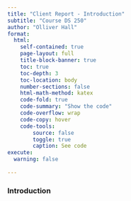 ```yaml
---
title: "Client Report - Introduction"
subtitle: "Course DS 250"
author: "Olliver Hall"
format:
  html:
    self-contained: true
    page-layout: full
    title-block-banner: true
    toc: true
    toc-depth: 3
    toc-location: body
    number-sections: false
    html-math-method: katex
    code-fold: true
    code-summary: "Show the code"
    code-overflow: wrap
    code-copy: hover
    code-tools:
        source: false
        toggle: true
        caption: See code
execute: 
  warning: false
    
---
```


### Introduction

<!-- highlight line 31 to the end and use ctrl + / (win) or command + / (mac) to uncomment out the code below, the same shortcut can be used to comment out code again. -->
<!-- 
```python
#| label: libraries
#| include: false
import pandas as pd
import numpy as np
import plotly.express as px
```


### Elevator pitch

_TODO:paste your elevator pitch here_
_REMOVE ME: ELEVATOR PITCH IS A SHORT (3-5 SENTENCES) PARAGRAPH THAT `DESCRIBES KEY INSIGHTS` TAKEN FROM METRICS IN THE PROJECT RESULTS THINK TOP OR MOST IMPORTANT RESULTS._

```python
#| label: project-data
#| code-summary: Read and format project data
# Include and execute your code here
df = pd.read_csv("https://github.com/byuidatascience/data4names/raw/master/data-raw/names_year/names_year.csv")
```


### QUESTION|TASK 1

__TODO:COPY PASTE QUESTION|TASK 1 FROM THE PROJECT HERE__

_TODO: type your results and analysis here_

_TODO and REMOVE: remove any cells not relavent to this question_

```python
#| label: Q1
#| code-summary: Read and format data
# Include and execute your code here
# Include import statements here 
# Include reading data statements here

```

```python
#| label: Q1-chart
#| code-summary: plot example
#| fig-cap: "My useless chart"
#| fig-align: center
# Include and execute your code here
chart = px.scatter(df.head(200),
    x="name", 
    y="AK"
)
chart
```

_REMOVE ME: the output of any code cell will appear below the cell, including tables and charts_

```python
#| label: Q1-table
#| code-summary: table example
#| tbl-cap: "Not much of a table"
#| tbl-cap-location: top
# Include and execute your code here
mydat = df.head(1000)\
    .groupby('year')\
    .sum()\
    .reset_index()\
    .tail(10)\
    .filter(["year", "AK","AR"])

display(mydat)

```

_REMOVE ME: the output of any code cell will appear below the cell, including tables and charts_

### QUESTION|TASK 2

__TODO: COPY PASTE QUESTION|TASK 2 FROM THE PROJECT HERE__

_TODO: type your results and analysis here_

_TODO and REMOVE: remove any cells not relavent to this question_

```python
#| label: Q2
#| code-summary: Read and format data
# Include and execute your code here


```

```python
#| label: Q2-chart
#| code-summary: plot example
#| fig-cap: "My useless chart"
#| fig-align: center
# Include and execute your code here
chart = px.bar(df.head(200),
    x="name", 
    y="AK"
)
chart.show()
```

_REMOVE ME: the output of any code cell will appear below the cell, including tables and charts_

```python
#| label: Q2-table
#| code-summary: table example
#| tbl-cap: "Not much of a table"
#| tbl-cap-location: top
# Include and execute your code here
mydat = df.head(1000)\
    .groupby('year')\
    .sum()\
    .reset_index()\
    .tail(10)\
    .filter(["year", "AK","AR"])

display(mydat)

```

_REMOVE ME: the output of any code cell will appear below the cell, including tables and charts_

### QUESTION|TASK 3

__TODO: COPY PASTE QUESTION|TASK 3 FROM THE PROJECT HERE__

_TODO: type your results and analysis here_

_TODO and REMOVE: remove any cells not relavent to this question_

```python
#| label: Q3
#| code-summary: Read and format data
# Include and execute your code here


```

```python
#| label: Q3-chart
#| code-summary: plot example
#| fig-cap: "My useless chart"
#| fig-align: center
# Include and execute your code here
chart = px.bar(df.head(200),
    x="name", 
    y="AK"
)
chart.show()
```

_REMOVE ME: the output of any code cell will appear below the cell, including tables and charts_

```python
#| label: Q3-table
#| code-summary: table example
#| tbl-cap: "Not much of a table"
#| tbl-cap-location: top
# Include and execute your code here
mydat = df.head(1000)\
    .groupby('year')\
    .sum()\
    .reset_index()\
    .tail(10)\
    .filter(["year", "AK","AR"])

display(mydat)

``` 
_REMOVE ME: the output of any code cell will appear below the cell, including tables and charts_ -->
